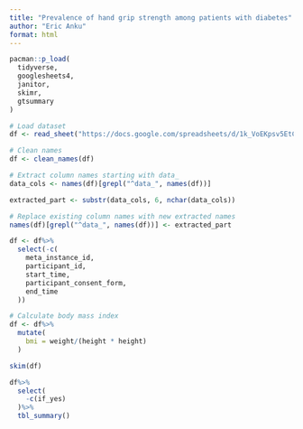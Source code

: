 ```yaml
---
title: "Prevalence of hand grip strength among patients with diabetes"
author: "Eric Anku"
format: html
---
```


```r
pacman::p_load(
  tidyverse,
  googlesheets4,
  janitor,
  skimr,
  gtsummary
)
```


```r
# Load dataset
df <- read_sheet("https://docs.google.com/spreadsheets/d/1k_VoEKpsv5EtCjwA7E0oPXegnOe0kpR3X0QN-q-4knM/edit?usp=sharing")
```

```r
# Clean names
df <- clean_names(df)
```

```r
# Extract column names starting with data_
data_cols <- names(df)[grepl("^data_", names(df))]

extracted_part <- substr(data_cols, 6, nchar(data_cols))

# Replace existing column names with new extracted names
names(df)[grepl("^data_", names(df))] <- extracted_part
```

```r
df <- df%>%
  select(-c(
    meta_instance_id,
    participant_id,
    start_time,
    participant_consent_form,
    end_time
  ))
```

```r
# Calculate body mass index
df <- df%>%
  mutate(
    bmi = weight/(height * height)
  )
```


```r
skim(df)
```


```r
df%>%
  select(
    -c(if_yes)
  )%>%
  tbl_summary()
```

